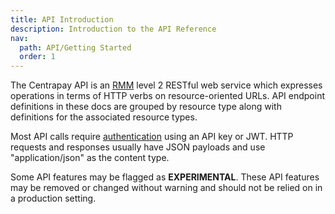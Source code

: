 ```yaml
---
title: API Introduction
description: Introduction to the API Reference
nav:
  path: API/Getting Started
  order: 1
---
```


The Centrapay API is an [RMM](https://en.wikipedia.org/wiki/Richardson_Maturity_Model)
level 2 RESTful web service which expresses operations in terms of HTTP verbs on
resource-oriented URLs. API endpoint definitions in these docs are grouped by resource
type along with definitions for the associated resource types.

Most API calls require [authentication](https://docs.centrapay.com/api/auth) using an API key or
JWT. HTTP requests and responses usually have JSON payloads and use
"application/json" as the content type.

Some API features may be flagged as **EXPERIMENTAL**. These API features may be
removed or changed without warning and should not be relied on in a production
setting.
